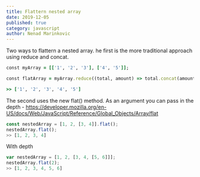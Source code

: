 ```yaml
---
title: Flattern nested array
date: 2019-12-05
published: true
category: javascript
author: Nenad Marinkovic
---
```


<Text>Two ways to flattern a nested array. he first is the more traditional approach using reduce and concat. </Text>

```rb
const myArray = [['1', '2', '3'], ['4', '5']];

const flatArray = myArray.reduce((total, amount) => total.concat(amount));

>> ['1', '2', '3', '4', '5']

```

<Text>The second uses the new flat() method. As an argument you can pass in the depth - <a href="https://developer.mozilla.org/en-US/docs/Web/JavaScript/Reference/Global_Objects/Array/flat">https://developer.mozilla.org/en-US/docs/Web/JavaScript/Reference/Global_Objects/Array/flat</a> </Text>

```js
const nestedArray = [1, 2, [3, 4]].flat();
nestedArray.flat(); 
>> [1, 2, 3, 4]
```
<Text>With depth</Text>

```js
var nestedArray = [1, 2, [3, 4, [5, 6]]];
nestedArray.flat(2);
>> [1, 2, 3, 4, 5, 6]
```
